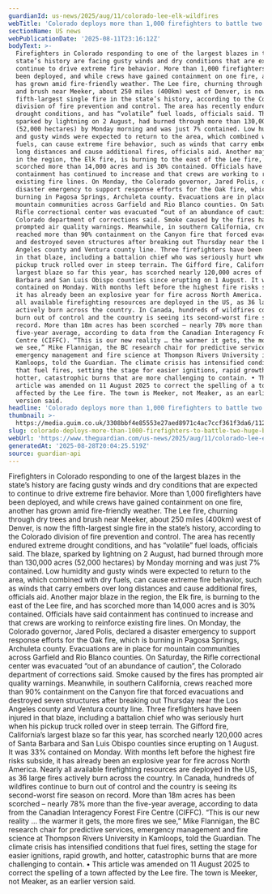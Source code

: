 ```yaml
---
guardianId: us-news/2025/aug/11/colorado-lee-elk-wildfires
webTitle: 'Colorado deploys more than 1,000 firefighters to battle two huge blazes'
sectionName: US news
webPublicationDate: '2025-08-11T23:16:12Z'
bodyText: >-
  Firefighters in Colorado responding to one of the largest blazes in the
  state’s history are facing gusty winds and dry conditions that are expected to
  continue to drive extreme fire behavior. More than 1,000 firefighters have
  been deployed, and while crews have gained containment on one fire, another
  has grown amid fire-friendly weather. The Lee fire, churning through dry trees
  and brush near Meeker, about 250 miles (400km) west of Denver, is now the
  fifth-largest single fire in the state’s history, according to the Colorado
  division of fire prevention and control. The area has recently endured extreme
  drought conditions, and has “volatile” fuel loads, officials said. The blaze,
  sparked by lightning on 2 August, had burned through more than 130,000 acres
  (52,000 hectares) by Monday morning and was just 7% contained. Low humidity
  and gusty winds were expected to return to the area, which combined with dry
  fuels, can cause extreme fire behavior, such as winds that carry embers over
  long distances and cause additional fires, officials aid. Another major blaze
  in the region, the Elk fire, is burning to the east of the Lee fire, and has
  scorched more than 14,000 acres and is 30% contained. Officials have said
  containment has continued to increase and that crews are working to reinforce
  existing fire lines. On Monday, the Colorado governor, Jared Polis, declared a
  disaster emergency to support response efforts for the Oak fire, which is
  burning in Pagosa Springs, Archuleta county. Evacuations are in place for
  mountain communities across Garfield and Rio Blanco counties. On Saturday, the
  Rifle correctional center was evacuated “out of an abundance of caution”, the
  Colorado department of corrections said. Smoke caused by the fires has
  prompted air quality warnings. Meanwhile, in southern California, crews
  reached more than 90% containment on the Canyon fire that forced evacuations
  and destroyed seven structures after breaking out Thursday near the Los
  Angeles county and Ventura county line. Three firefighters have been injured
  in that blaze, including a battalion chief who was seriously hurt when his
  pickup truck rolled over in steep terrain. The Gifford fire, California’s
  largest blaze so far this year, has scorched nearly 120,000 acres of Santa
  Barbara and San Luis Obispo counties since erupting on 1 August. It was 33%
  contained on Monday. With months left before the highest fire risks subside,
  it has already been an explosive year for fire across North America. Nearly
  all available firefighting resources are deployed in the US, as 36 large fires
  actively burn across the country. In Canada, hundreds of wildfires continue to
  burn out of control and the country is seeing its second-worst fire season on
  record. More than 18m acres has been scorched – nearly 78% more than the
  five-year average, according to data from the Canadian Interagency Forest Fire
  Centre (CIFFC). “This is our new reality … the warmer it gets, the more fires
  we see,” Mike Flannigan, the BC research chair for predictive services,
  emergency management and fire science at Thompson Rivers University in
  Kamloops, told the Guardian. The climate crisis has intensified conditions
  that fuel fires, setting the stage for easier ignitions, rapid growth, and
  hotter, catastrophic burns that are more challenging to contain. • This
  article was amended on 11 August 2025 to correct the spelling of a town
  affected by the Lee fire. The town is Meeker, not Meaker, as an earlier
  version said.
headline: 'Colorado deploys more than 1,000 firefighters to battle two huge blazes'
thumbnail: >-
  https://media.guim.co.uk/3308bbf4e85553e27aed8971c4ac7ccf361f3da6/112_0_3432_2747/500.jpg
slug: colorado-deploys-more-than-1000-firefighters-to-battle-two-huge-blazes
webUrl: 'https://www.theguardian.com/us-news/2025/aug/11/colorado-lee-elk-wildfires'
generatedAt: '2025-08-28T20:04:25.519Z'
source: guardian-api
---
```

Firefighters in Colorado responding to one of the largest blazes in the state’s history are facing gusty winds and dry conditions that are expected to continue to drive extreme fire behavior. More than 1,000 firefighters have been deployed, and while crews have gained containment on one fire, another has grown amid fire-friendly weather. The Lee fire, churning through dry trees and brush near Meeker, about 250 miles (400km) west of Denver, is now the fifth-largest single fire in the state’s history, according to the Colorado division of fire prevention and control. The area has recently endured extreme drought conditions, and has “volatile” fuel loads, officials said. The blaze, sparked by lightning on 2 August, had burned through more than 130,000 acres (52,000 hectares) by Monday morning and was just 7% contained. Low humidity and gusty winds were expected to return to the area, which combined with dry fuels, can cause extreme fire behavior, such as winds that carry embers over long distances and cause additional fires, officials aid. Another major blaze in the region, the Elk fire, is burning to the east of the Lee fire, and has scorched more than 14,000 acres and is 30% contained. Officials have said containment has continued to increase and that crews are working to reinforce existing fire lines. On Monday, the Colorado governor, Jared Polis, declared a disaster emergency to support response efforts for the Oak fire, which is burning in Pagosa Springs, Archuleta county. Evacuations are in place for mountain communities across Garfield and Rio Blanco counties. On Saturday, the Rifle correctional center was evacuated “out of an abundance of caution”, the Colorado department of corrections said. Smoke caused by the fires has prompted air quality warnings. Meanwhile, in southern California, crews reached more than 90% containment on the Canyon fire that forced evacuations and destroyed seven structures after breaking out Thursday near the Los Angeles county and Ventura county line. Three firefighters have been injured in that blaze, including a battalion chief who was seriously hurt when his pickup truck rolled over in steep terrain. The Gifford fire, California’s largest blaze so far this year, has scorched nearly 120,000 acres of Santa Barbara and San Luis Obispo counties since erupting on 1 August. It was 33% contained on Monday. With months left before the highest fire risks subside, it has already been an explosive year for fire across North America. Nearly all available firefighting resources are deployed in the US, as 36 large fires actively burn across the country. In Canada, hundreds of wildfires continue to burn out of control and the country is seeing its second-worst fire season on record. More than 18m acres has been scorched – nearly 78% more than the five-year average, according to data from the Canadian Interagency Forest Fire Centre (CIFFC). “This is our new reality … the warmer it gets, the more fires we see,” Mike Flannigan, the BC research chair for predictive services, emergency management and fire science at Thompson Rivers University in Kamloops, told the Guardian. The climate crisis has intensified conditions that fuel fires, setting the stage for easier ignitions, rapid growth, and hotter, catastrophic burns that are more challenging to contain. • This article was amended on 11 August 2025 to correct the spelling of a town affected by the Lee fire. The town is Meeker, not Meaker, as an earlier version said.
